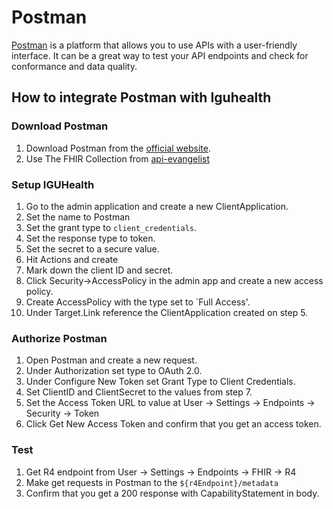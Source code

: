 # Postman
[Postman](https://www.postman.com/) is a platform that allows you to use APIs with a user-friendly interface. 
It can be a great way to test your API endpoints and check for conformance and data quality.

## How to integrate Postman with Iguhealth

### Download Postman
1. Download Postman from the [official website](https://www.postman.com/).
2. Use The FHIR Collection from [api-evangelist](https://www.postman.com/api-evangelist)

### Setup IGUHealth
1. Go to the admin application and create a new ClientApplication.
2. Set the name to Postman
3. Set the grant type to `client_credentials`.
4. Set the response type to token.
5. Set the secret to a secure value.
6. Hit Actions and create
7. Mark down the client ID and secret.
8. Click Security->AccessPolicy in the admin app and create a new access policy.
9. Create AccessPolicy with the type set to `Full Access'.
10. Under Target.Link reference the ClientApplication created on step 5.

### Authorize Postman
1. Open Postman and create a new request.
2. Under Authorization set type to OAuth 2.0.
3. Under Configure New Token set Grant Type to Client Credentials.
4. Set ClientID and ClientSecret to the values from step 7.
5. Set the Access Token URL to value at User -> Settings -> Endpoints -> Security -> Token
6. Click Get New Access Token and confirm that you get an access token.

### Test
1. Get R4 endpoint from User -> Settings -> Endpoints -> FHIR -> R4
2. Make get requests in Postman to the `${r4Endpoint}/metadata`
3. Confirm that you get a 200 response with CapabilityStatement in body.